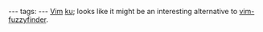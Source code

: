 ---
tags:
---
[[Vim]] [http://www.vim.org/scripts/script.php?script_id=2337 ku]; looks like it might be an interesting alternative to [http://www.vim.org/scripts/script.php?script_id=1984 vim-fuzzyfinder].

